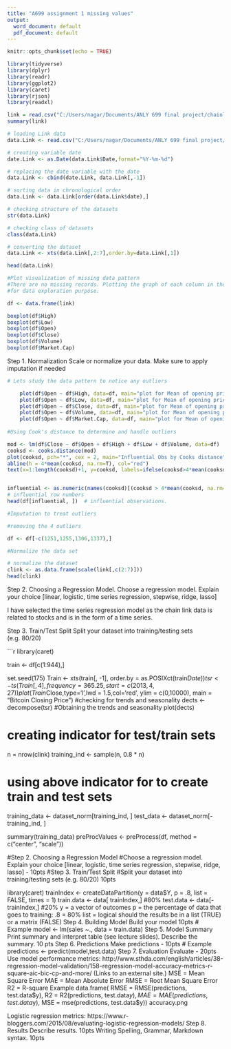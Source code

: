 ---
title: "A699 assignment 1 missing values"
output:
  word_document: default
  pdf_document: default
---

```{r setup, include=FALSE}
knitr::opts_chunk$set(echo = TRUE)
```


```{r importLibs, include =FALSE}

library(tidyverse)
library(dplyr)
library(readr)
library(ggplot2)
library(caret)
library(rjson)
library(readxl)
```

```{r Dataset}
link = read.csv("C:/Users/nagar/Documents/ANLY 699 final project/chainlink.csv")
summary(link)

# loading Link data
data.Link <- read.csv("C:/Users/nagar/Documents/ANLY 699 final project/chainlink.train.csv",header=TRUE)

# creating variable date
date.Link <- as.Date(data.Link$Date,format="%Y-%m-%d")  

# replacing the date variable with the date
data.Link <- cbind(date.Link, data.Link[,-1])

# sorting data in chronological order  
data.Link <- data.Link[order(data.Link$date),]

# checking structure of the datasets
str(data.Link)

# checking class of datasets
class(data.Link)

# converting the dataset
data.Link <- xts(data.Link[,2:7],order.by=data.Link[,1])

head(data.Link)

```

```{r visualization}
#Plot visualization of missing data pattern
#There are no missing records. Plotting the graph of each column in the dataset 
#for data exploration purpose.

df <- data.frame(link)

boxplot(df$High)
boxplot(df$Low)
boxplot(df$Open)
boxplot(df$Close)
boxplot(df$Volume)
boxplot(df$Market.Cap)

```
Step 1. Normalization
Scale or normalize your data. Make sure to apply imputation if needed

```{r Outliers}
# Lets study the data pattern to notice any outliers

    plot(df$Open ~ df$High, data=df, main="plot for Mean of opening price v highest price")
    plot(df$Open ~ df$Low, data=df, main="plot for Mean of opening price v Lowest price")
    plot(df$Open ~ df$Close, data=df, main="plot for Mean of opening price v Closing price")
    plot(df$Open ~ df$Volume, data=df, main="plot for Mean of opening price v Volume")
    plot(df$Open ~ df$Market.Cap, data=df, main="plot for Mean of opening price v Marketcap")
    
#Using Cook's distance to determine and handle outliers

mod <- lm(df$Close ~ df$Open + df$High + df$Low + df$Volume, data=df)
cooksd <- cooks.distance(mod)
plot(cooksd, pch="*", cex = 2, main="Influential Obs by Cooks distance")  
abline(h = 4*mean(cooksd, na.rm=T), col="red")
text(x=1:length(cooksd)+1, y=cooksd, labels=ifelse(cooksd>4*mean(cooksd, na.rm=T),names(cooksd),""), col="red")  


influential <- as.numeric(names(cooksd)[(cooksd > 4*mean(cooksd, na.rm=T))])  
# influential row numbers
head(df[influential, ])  # influential observations.

#Imputation to treat outliers

#removing the 4 outliers

df <- df[-c(1251,1255,1306,1337),]

#Normalize the data set

# normalize the dataset
clink <- as.data.frame(scale(link[,c(2:7)]))
head(clink)

```
Step 2. Choosing a Regression Model.
Choose a regression model. Explain your choice [linear, logistic, time series regression, stepwise, ridge, lasso] 

I have selected the time series regression model as the chain link data is related to stocks and is in the form
of a time series. 


Step 3. Train/Test Split
Split your dataset into training/testing sets (e.g. 80/20)

```{r regression model}
library(caret)

train <- df[c(1:944),]


set.seed(175)
Train <- xts(train[, -1], order.by = as.POSIXct(train$Date)) 
tsr <- ts(Train[,4], frequency = 365.25,start = c(2013,4,27))
plot(Train$Close,type='l',lwd = 1.5,col='red', ylim = c(0,10000), main = "Bitcoin Closing Price")
#checking for trends and seasonality
dects <- decompose(tsr) #Obtaining the trends and seasonality
plot(dects)

# creating indicator for test/train sets
n = nrow(clink)
training_ind <- sample(n, 0.8 * n)

# using above indicator for to create train and test sets
training_data <- dataset_norm[training_ind, ]
test_data <- dataset_norm[-training_ind, ]

summary(training_data)
preProcValues <- preProcess(df, method = c("center", "scale"))


#Step 2. Choosing a Regression Model
#Choose a regression model. Explain your choice [linear, logistic, time series regression, stepwise, ridge, lasso] - 10pts
#Step 3. Train/Test Split
#Split your dataset into training/testing sets (e.g. 80/20) 10pts

library(caret)
trainIndex <- createDataPartition(y = data$Y, p = .8, 
                                  list = FALSE, 
                                  times = 1)
train.data <- data[ trainIndex,] #80%
test.data  <- data[-trainIndex,] #20%
y =     a vector of outcomes
p =      the percentage of data that goes to training: .8 = 80%
list = logical should the results be in a list (TRUE) or a matrix (FALSE)
Step 4. Building Model
Build your model 10pts
# Example
model <- lm(sales ~., data = train.data)
Step 5. Model Summary
Print summary and interpret table (see lecture slides). Describe the summary. 10 pts
Step 6. Predictions
Make predictions - 10pts
# Example
predictions <- predict(model,test.data)
Step 7. Evaluation
Evaluate - 20pts
Use model performance metrics: http://www.sthda.com/english/articles/38-regression-model-validation/158-regression-model-accuracy-metrics-r-square-aic-bic-cp-and-more/ (Links to an external site.)
MSE = Mean Square Error
MAE = Mean Absolute Error
RMSE = Root Mean Square Error
R2 = R-square
Example
data.frame( RMSE = RMSE(predictions, test.data$y),
R2 = R2(predictions, test.data$y),
MAE = MAE(predictions, test.data$y),
MSE = mse(predictions, test.data$y))
accuracy.png

Logistic regression metrics: https://www.r-bloggers.com/2015/08/evaluating-logistic-regression-models/
Step 8. Results
Describe results. 10pts
Writing
Spelling, Grammar, Markdown syntax. 10pts 
